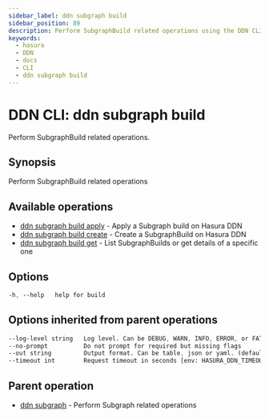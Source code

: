 ```yaml
---
sidebar_label: ddn subgraph build
sidebar_position: 89
description: Perform SubgraphBuild related operations using the DDN CLI
keywords:
  - hasura
  - DDN
  - docs
  - CLI
  - ddn subgraph build
---
```


# DDN CLI: ddn subgraph build

Perform SubgraphBuild related operations.

## Synopsis

Perform SubgraphBuild related operations

## Available operations

- [ddn subgraph build apply](/reference/cli/commands/ddn_subgraph_build_apply) - Apply a Subgraph build on Hasura DDN
- [ddn subgraph build create](/reference/cli/commands/ddn_subgraph_build_create) - Create a SubgraphBuild on Hasura DDN
- [ddn subgraph build get](/reference/cli/commands/ddn_subgraph_build_get) - List SubgraphBuilds or get details of a specific one

## Options

```sass
-h, --help   help for build
```

## Options inherited from parent operations

```sass
--log-level string   Log level. Can be DEBUG, WARN, INFO, ERROR, or FATAL. (default "INFO")
--no-prompt          Do not prompt for required but missing flags
--out string         Output format. Can be table, json or yaml. (default "table")
--timeout int        Request timeout in seconds [env: HASURA_DDN_TIMEOUT] (default 100)
```

## Parent operation

- [ddn subgraph](/reference/cli/commands/ddn_subgraph) - Perform Subgraph related operations
